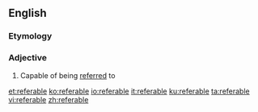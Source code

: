 ==English==

===Etymology===
{{suffix|refer|able|lang=en}}

===Adjective===
{{en-adj}}

# Capable of being [[referred]] to

[[et:referable]]
[[ko:referable]]
[[io:referable]]
[[it:referable]]
[[ku:referable]]
[[ta:referable]]
[[vi:referable]]
[[zh:referable]]